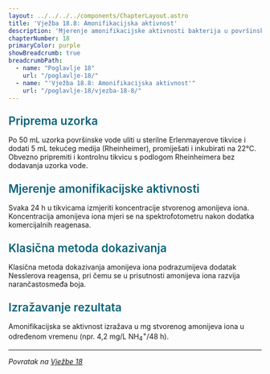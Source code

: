 ```yaml
---
layout: ../../../../components/ChapterLayout.astro
title: 'Vježba 18.8: Amonifikacijska aktivnost'
description: 'Mjerenje amonifikacijske aktivnosti bakterija u površinskoj vodi'
chapterNumber: 18
primaryColor: purple
showBreadcrumb: true
breadcrumbPath:
  - name: "Poglavlje 18"
    url: "/poglavlje-18/"
  - name: "'Vježba 18.8: Amonifikacijska aktivnost'"
    url: "/poglavlje-18/vjezba-18-8/"
---
```



<h3 style="color: #096279; font-size: 1.4rem; font-weight: 600; margin: 1.5rem 0 1rem 0;">Priprema uzorka</h3>

Po 50 mL uzorka površinske vode uliti u sterilne Erlenmayerove tikvice i dodati 5 mL tekućeg medija (Rheinheimer), promiješati i inkubirati na 22°C. Obvezno pripremiti i kontrolnu tikvicu s podlogom Rheinheimera bez dodavanja uzorka vode.

<h3 style="color: #096279; font-size: 1.4rem; font-weight: 600; margin: 1.5rem 0 1rem 0;">Mjerenje amonifikacijske aktivnosti</h3>

Svaka 24 h u tikvicama izmjeriti koncentracije stvorenog amonijeva iona. Koncentracija amonijeva iona mjeri se na spektrofotometru nakon dodatka komercijalnih reagenasa.

<h3 style="color: #096279; font-size: 1.4rem; font-weight: 600; margin: 1.5rem 0 1rem 0;">Klasična metoda dokazivanja</h3>

Klasična metoda dokazivanja amonijeva iona podrazumijeva dodatak Nesslerova reagensa, pri čemu se u prisutnosti amonijeva iona razvija narančastosmeđa boja.

<h3 style="color: #096279; font-size: 1.4rem; font-weight: 600; margin: 1.5rem 0 1rem 0;">Izražavanje rezultata</h3>

Amonifikacijska se aktivnost izražava u mg stvorenog amonijeva iona u određenom vremenu (npr. 4,2 mg/L NH<sub>4</sub><sup>+</sup>/48 h).

---

*Povratak na [Vježbe 18](/poglavlje-18/vjezba-18)*


